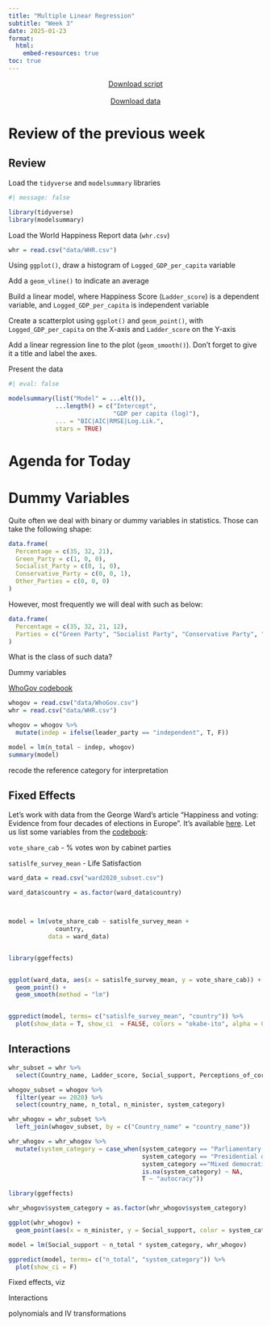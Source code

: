 ```yaml
---
title: "Multiple Linear Regression"
subtitle: "Week 3"
date: 2025-01-23
format: 
  html:
    embed-resources: true
toc: true
---
```


<center>
<a href="https://artur-baranov.github.io/nu-ps405-ds/scripts/ps405-d_2.qmd" class="btn btn-primary" role="button" download="ps405-d_2.qmd" style="width:200px" target="_blank">Download script</a>
</center>
<br>
<center>
<a href="https://artur-baranov.github.io/nu-ps405-ds/data/WHR.csv" class="btn btn-primary" role="button" download="WHR.csv" style="width:200px" target="_blank">Download data</a>
</center>


# Review of the previous week

::: callout-note
## Review

Load the `tidyverse` and `modelsummary` libraries

```r
#| message: false

library(tidyverse)
library(modelsummary)
```

Load the World Happiness Report data (`whr.csv`)

```r
whr = read.csv("data/WHR.csv")
```

Using `ggplot()`, draw a histogram of `Logged_GDP_per_capita` variable



Add a `geom_vline()` to indicate an average



Build a linear model, where Happiness Score (`Ladder_score`) is a dependent variable, and `Logged_GDP_per_capita` is independent variable



Create a scatterplot using `ggplot()` and `geom_point()`, with `Logged_GDP_per_capita` on the X-axis and `Ladder_score` on the Y-axis



Add a linear regression line to the plot (`geom_smooth()`). Don't forget to give it a title and label the axes.



Present the data

```r
#| eval: false

modelsummary(list("Model" = ...elt()),
             ...length() = c("Intercept", 
                             "GDP per capita (log)"),
             ... = "BIC|AIC|RMSE|Log.Lik.",    
             stars = TRUE) 
```


:::

# Agenda for Today




# Dummy Variables

Quite often we deal with binary or dummy variables in statistics. Those can take the following shape:

```r
data.frame(
  Percentage = c(35, 32, 21),
  Green_Party = c(1, 0, 0),
  Socialist_Party = c(0, 1, 0),
  Conservative_Party = c(0, 0, 1),
  Other_Parties = c(0, 0, 0)
)
```


However, most frequently we will deal with such as below:

```r
data.frame(
  Percentage = c(35, 32, 21, 12),
  Parties = c("Green Party", "Socialist Party", "Conservative Party", "Other Parties")
)
```


What is the class of such data?


Dummy variables 

[WhoGov codebook](https://politicscentre.nuffield.ox.ac.uk/media/4117/whogov_codebook.pdf)

```r
whogov = read.csv("data/WhoGov.csv")
whr = read.csv("data/WHR.csv")
```



```r
whogov = whogov %>%
  mutate(indep = ifelse(leader_party == "independent", T, F))

model = lm(n_total ~ indep, whogov)
summary(model)
```


recode the reference category for interpretation



## Fixed Effects

Let's work with data from the George Ward's article "Happiness and voting: Evidence from four decades of elections in Europe". It's available [here](https://doi.org/10.1111/ajps.12492). Let us list some variables from the [codebook](https://doi.org/10.7910/DVN/QWLGGN):

`vote_share_cab` - % votes won by cabinet parties

`satislfe_survey_mean` - Life Satisfaction

```r
ward_data = read.csv("ward2020_subset.csv")

ward_data$country = as.factor(ward_data$country)



model = lm(vote_share_cab ~ satislfe_survey_mean +
             country,
           data = ward_data)


library(ggeffects)


ggplot(ward_data, aes(x = satislfe_survey_mean, y = vote_share_cab)) +
  geom_point() +
  geom_smooth(method = "lm")


ggpredict(model, terms= c("satislfe_survey_mean", "country")) %>%
  plot(show_data = T, show_ci  = FALSE, colors = "okabe-ito", alpha = 0.5, line_size = 1) 


```


## Interactions




```r
whr_subset = whr %>%
  select(Country_name, Ladder_score, Social_support, Perceptions_of_corruption, Continent)

whogov_subset = whogov %>%
  filter(year == 2020) %>%
  select(country_name, n_total, n_minister, system_category)

whr_whogov = whr_subset %>%
  left_join(whogov_subset, by = c("Country_name" = "country_name")) 

whr_whogov = whr_whogov %>%
  mutate(system_category = case_when(system_category == "Parliamentary democracy" ~ "democracy",
                                     system_category == "Presidential democracy" ~ "democracy",
                                     system_category =="Mixed democratic" ~ "democracy",
                                     is.na(system_category) ~ NA,
                                     T ~ "autocracy"))
```

```r
library(ggeffects)

whr_whogov$system_category = as.factor(whr_whogov$system_category)

ggplot(whr_whogov) +
  geom_point(aes(x = n_minister, y = Social_support, color = system_category))

model = lm(Social_support ~ n_total * system_category, whr_whogov)

ggpredict(model, terms= c("n_total", "system_category")) %>%
  plot(show_ci = F) 
```




Fixed effects, viz



Interactions

polynomials and IV transformations 